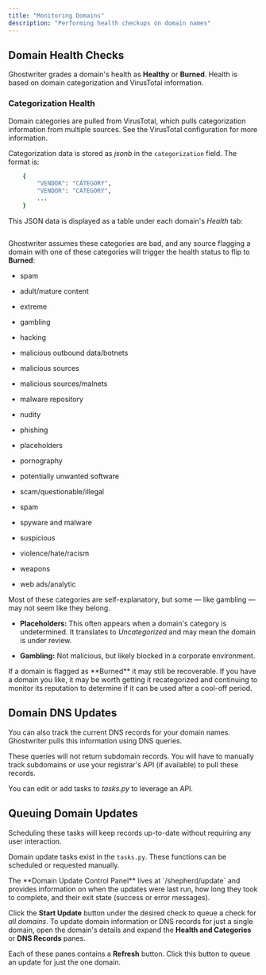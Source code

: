 ```yaml
---
title: "Monitoring Domains"
description: "Performing health checkups on domain names"
---
```


## Domain Health Checks

Ghostwriter grades a domain's health as **Healthy** or **Burned**. Health is based on domain categorization and VirusTotal information.

### Categorization Health

Domain categories are pulled from VirusTotal, which pulls categorization information from multiple sources. See the VirusTotal configuration for more information.

<CardGroup cols={1}> <Card title="Configuring VirusTotal" icon="virus" iconType="solid" href="/configuring-global-settings/configuring-apis/configuring-virustotal" /> </CardGroup>

Categorization data is stored as _jsonb_ in the `categorization` field. The format is:


```bash
    {
        "VENDOR": "CATEGORY",
        "VENDOR": "CATEGORY",
        ...
    }
```
This JSON data is displayed as a table under each domain's _Health_ tab:

<Frame>
  <img src="../../../images/features/image-30.avif" alt=""/>
</Frame>

Ghostwriter assumes these categories are bad, and any source flagging a domain with one of these categories will trigger the health status to flip to **Burned**:

* spam

* adult/mature content

* extreme

* gambling

* hacking

* malicious outbound data/botnets

* malicious sources

* malicious sources/malnets

* malware repository

* nudity

* phishing

* placeholders

* pornography

* potentially unwanted software

* scam/questionable/illegal

* spam

* spyware and malware

* suspicious

* violence/hate/racism

* weapons

* web ads/analytic

<Info>
Most of these categories are self-explanatory, but some ⁠— like gambling ⁠— may not seem like they belong.

* **Placeholders:** This often appears when a domain's category is undetermined. It translates to _Uncategorized_ and may mean the domain is under review.

* **Gambling:** Not malicious, but likely blocked in a corporate environment.
</Info>

<Check>
If a domain is flagged as **Burned** it may still be recoverable. If you have a domain you like, it may be worth getting it recategorized and continuing to monitor its reputation to determine if it can be used after a cool-off period.
</Check>

## Domain DNS Updates


You can also track the current DNS records for your domain names. Ghostwriter pulls this information using DNS queries.

These queries will not return subdomain records. You will have to manually track subdomains or use your registrar's API (if available) to pull these records.

You can edit or add tasks to _tasks.py_ to leverage an API.

## Queuing Domain Updates

<Info>
Scheduling these tasks will keep records up-to-date without requiring any user interaction.
</Info>

<CardGroup cols={1}> <Card title="Scheduling Tasks" icon="virus" iconType="solid" href="/features/background-tasks/scheduled-tasks" /> </CardGroup>

Domain update tasks exist in the `tasks.py`. These functions can be scheduled or requested manually.

<Tabs>
<Tab title="Update All Domains">
The **Domain Update Control Panel** lives at `/shepherd/update` and provides information on when the updates were last run, how long they took to complete, and their exit state (success or error messages).

<Frame>
  <img src="../../../images/features/image-31.avif" alt=""/>
</Frame>

Click the **Start Update** button under the desired check to queue a check for _all domains_.
</Tab>
<Tab title="Update Individual Domains">
To update domain information or DNS records for just a single domain, open the domain's details and expand the **Health and Categories** or **DNS Records** panes.

Each of these panes contains a **Refresh** button. Click this button to queue an update for just the one domain.
</Tab>
</Tabs>
